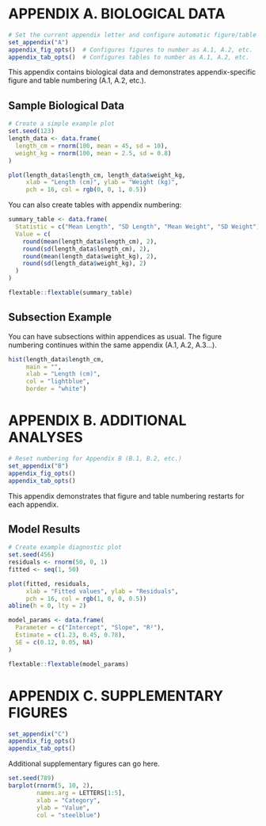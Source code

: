 # APPENDIX A. BIOLOGICAL DATA {-}

```r
# Set the current appendix letter and configure automatic figure/table numbering
set_appendix("A")
appendix_fig_opts()  # Configures figures to number as A.1, A.2, etc.
appendix_tab_opts()  # Configures tables to number as A.1, A.2, etc.
```

This appendix contains biological data and demonstrates appendix-specific figure and table numbering (A.1, A.2, etc.).

## Sample Biological Data

```r
# Create a simple example plot
set.seed(123)
length_data <- data.frame(
  length_cm = rnorm(100, mean = 45, sd = 10),
  weight_kg = rnorm(100, mean = 2.5, sd = 0.8)
)

plot(length_data$length_cm, length_data$weight_kg,
     xlab = "Length (cm)", ylab = "Weight (kg)",
     pch = 16, col = rgb(0, 0, 1, 0.5))
```

You can also create tables with appendix numbering:

```r
summary_table <- data.frame(
  Statistic = c("Mean Length", "SD Length", "Mean Weight", "SD Weight"),
  Value = c(
    round(mean(length_data$length_cm), 2),
    round(sd(length_data$length_cm), 2),
    round(mean(length_data$weight_kg), 2),
    round(sd(length_data$weight_kg), 2)
  )
)

flextable::flextable(summary_table)
```

## Subsection Example

You can have subsections within appendices as usual. The figure numbering continues within the same appendix (A.1, A.2, A.3...).

```r
hist(length_data$length_cm,
     main = "",
     xlab = "Length (cm)",
     col = "lightblue",
     border = "white")
```


# APPENDIX B. ADDITIONAL ANALYSES {-}

```r
# Reset numbering for Appendix B (B.1, B.2, etc.)
set_appendix("B")
appendix_fig_opts()
appendix_tab_opts()
```

This appendix demonstrates that figure and table numbering restarts for each appendix.

## Model Results

```r
# Create example diagnostic plot
set.seed(456)
residuals <- rnorm(50, 0, 1)
fitted <- seq(1, 50)

plot(fitted, residuals,
     xlab = "Fitted values", ylab = "Residuals",
     pch = 16, col = rgb(1, 0, 0, 0.5))
abline(h = 0, lty = 2)
```

```r
model_params <- data.frame(
  Parameter = c("Intercept", "Slope", "R²"),
  Estimate = c(1.23, 0.45, 0.78),
  SE = c(0.12, 0.05, NA)
)

flextable::flextable(model_params)
```


# APPENDIX C. SUPPLEMENTARY FIGURES {-}

```r
set_appendix("C")
appendix_fig_opts()
appendix_tab_opts()
```

Additional supplementary figures can go here.

```r
set.seed(789)
barplot(rnorm(5, 10, 2),
        names.arg = LETTERS[1:5],
        xlab = "Category",
        ylab = "Value",
        col = "steelblue")
```
